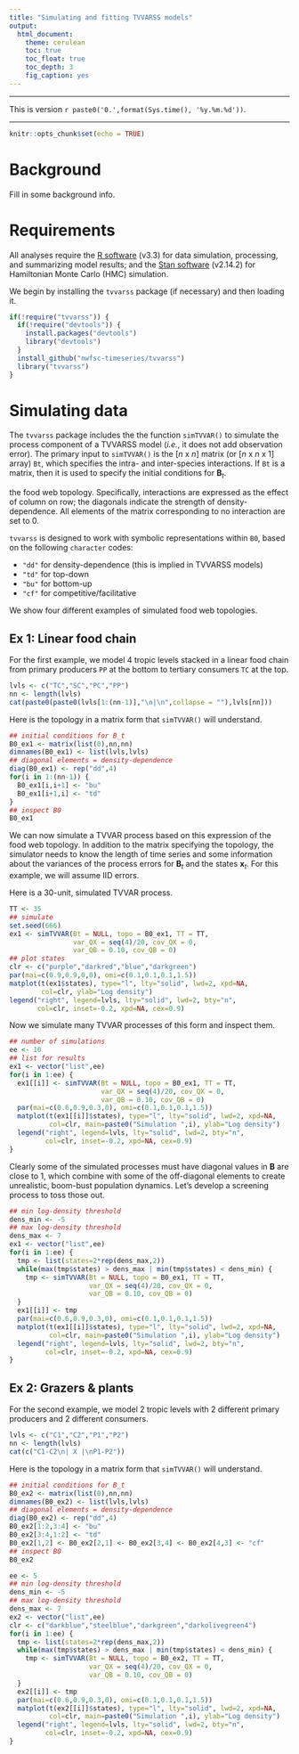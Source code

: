 ```yaml
---
title: "Simulating and fitting TVVARSS models"
output:
  html_document:
    theme: cerulean
    toc: true
    toc_float: true
    toc_depth: 3
    fig_caption: yes
---
```


***

This is version `r paste0('0.',format(Sys.time(), '%y.%m.%d'))`.

***

```r
knitr::opts_chunk$set(echo = TRUE)
```

# Background

Fill in some background info.

# Requirements

All analyses require the [R software](https://cran.r-project.org/) (v3.3) for data simulation, processing, and summarizing model results; and the [Stan software](http://mc-stan.org/) (v2.14.2) for Hamiltonian Monte Carlo (HMC) simulation.

We begin by installing the `tvvarss` package (if necessary) and then loading it.

```r
if(!require("tvvarss")) {
  if(!require("devtools")) {
    install.packages("devtools")
    library("devtools")
  }
  install_github("nwfsc-timeseries/tvvarss")
  library("tvvarss")
}
```

# Simulating data

The `tvvarss` package includes the the function `simTVVAR()` to simulate the process component of a TVVARSS model (_i.e._, it does not add observation error). The primary input to `simTVVAR()` is the [_n_ x _n_] matrix (or [_n_ x _n_ x 1] array) `Bt`, which specifies the intra- and inter-species interactions. If `Bt` is a matrix, then it is used to specify the initial conditions for $\mathbf{B}_t$. 

the food web topology. Specifically, interactions are expressed as the effect of column on row; the diagonals indicate the strength of density-dependence. All elements of the matrix corresponding to no interaction are set to 0.

`tvvarss` is designed to work with symbolic representations within `B0`, based on the following `character` codes:

* `"dd"` for density-dependence (this is implied in TVVARSS models)
* `"td"` for top-down
* `"bu"` for bottom-up
* `"cf"` for competitive/facilitative

We show four different examples of simulated food web topologies. 

## Ex 1: Linear food chain

For the first example, we model 4 tropic levels stacked in a linear food chain from primary producers `PP` at the bottom to tertiary consumers `TC` at the top.

```r
lvls <- c("TC","SC","PC","PP")
nn <- length(lvls)
cat(paste0(paste0(lvls[1:(nn-1)],"\n|\n",collapse = ""),lvls[nn]))
```

Here is the topology in a matrix form that `simTVVAR()` will understand.

```r
## initial conditions for B_t
B0_ex1 <- matrix(list(0),nn,nn)
dimnames(B0_ex1) <- list(lvls,lvls)
## diagonal elements = density-dependence
diag(B0_ex1) <- rep("dd",4)
for(i in 1:(nn-1)) {
  B0_ex1[i,i+1] <- "bu"
  B0_ex1[i+1,i] <- "td"
}
## inspect B0
B0_ex1
```

We can now simulate a TVVAR process based on this expression of the food web topology. In addition to the matrix specifying the topology, the simulator needs to know the length of time series and some information about the variances of the process errors for $\mathbf{B}_t$ and the states $\mathbf{x}_t$. For this example, we will assume IID errors.

Here is a 30-unit, simulated TVVAR process.

```r
TT <- 35
## simulate
set.seed(666)
ex1 <- simTVVAR(Bt = NULL, topo = B0_ex1, TT = TT,
                var_QX = seq(4)/20, cov_QX = 0,
                var_QB = 0.10, cov_QB = 0)
## plot states
clr <- c("purple","darkred","blue","darkgreen")
par(mai=c(0.9,0.9,0,0), omi=c(0.1,0.1,0.1,1.5))
matplot(t(ex1$states), type="l", lty="solid", lwd=2, xpd=NA,
        col=clr, ylab="Log density")
legend("right", legend=lvls, lty="solid", lwd=2, bty="n",
       col=clr, inset=-0.2, xpd=NA, cex=0.9)
```

Now we simulate many TVVAR processes of this form and inspect them.

```r
## number of simulations
ee <- 10
## list for results
ex1 <- vector("list",ee)
for(i in 1:ee) {
  ex1[[i]] <- simTVVAR(Bt = NULL, topo = B0_ex1, TT = TT,
                       var_QX = seq(4)/20, cov_QX = 0,
                       var_QB = 0.10, cov_QB = 0)
  par(mai=c(0.6,0.9,0.3,0), omi=c(0.1,0.1,0.1,1.5))
  matplot(t(ex1[[i]]$states), type="l", lty="solid", lwd=2, xpd=NA,
          col=clr, main=paste0("Simulation ",i), ylab="Log density")
  legend("right", legend=lvls, lty="solid", lwd=2, bty="n",
         col=clr, inset=-0.2, xpd=NA, cex=0.9)
}
```

Clearly some of the simulated processes must have diagonal values in __B__ are close to 1, which combine with some of the off-diagonal elements to create unrealistic, boom-bust population dynamics. Let's develop a screening process to toss those out.

```r
## min log-density threshold
dens_min <- -5
## max log-density threshold
dens_max <- 7
ex1 <- vector("list",ee)
for(i in 1:ee) {
  tmp <- list(states=2*rep(dens_max,2))
  while(max(tmp$states) > dens_max | min(tmp$states) < dens_min) {
    tmp <- simTVVAR(Bt = NULL, topo = B0_ex1, TT = TT,
                    var_QX = seq(4)/20, cov_QX = 0,
                    var_QB = 0.10, cov_QB = 0)
  }
  ex1[[i]] <- tmp
  par(mai=c(0.6,0.9,0.3,0), omi=c(0.1,0.1,0.1,1.5))
  matplot(t(ex1[[i]]$states), type="l", lty="solid", lwd=2, xpd=NA,
          col=clr, main=paste0("Simulation ",i), ylab="Log density")
  legend("right", legend=lvls, lty="solid", lwd=2, bty="n",
         col=clr, inset=-0.2, xpd=NA, cex=0.9)
}
```

## Ex 2: Grazers & plants

For the second example, we model 2 tropic levels with 2 different primary producers and 2 different consumers.

```r
lvls <- c("C1","C2","P1","P2")
nn <- length(lvls)
cat(c("C1-C2\n| X |\nP1-P2"))
```

Here is the topology in a matrix form that `simTVVAR()` will understand.

```r
## initial conditions for B_t
B0_ex2 <- matrix(list(0),nn,nn)
dimnames(B0_ex2) <- list(lvls,lvls)
## diagonal elements = density-dependence
diag(B0_ex2) <- rep("dd",4)
B0_ex2[1:2,3:4] <- "bu"
B0_ex2[3:4,1:2] <- "td"
B0_ex2[1,2] <- B0_ex2[2,1] <- B0_ex2[3,4] <- B0_ex2[4,3] <- "cf"
## inspect B0
B0_ex2
```

```r
ee <- 5
## min log-density threshold
dens_min <- -5
## max log-density threshold
dens_max <- 7
ex2 <- vector("list",ee)
clr <- c("darkblue","steelblue","darkgreen","darkolivegreen4")
for(i in 1:ee) {
  tmp <- list(states=2*rep(dens_max,2))
  while(max(tmp$states) > dens_max | min(tmp$states) < dens_min) {
    tmp <- simTVVAR(Bt = NULL, topo = B0_ex2, TT = TT,
                    var_QX = seq(4)/20, cov_QX = 0,
                    var_QB = 0.10, cov_QB = 0)
  }
  ex2[[i]] <- tmp
  par(mai=c(0.6,0.9,0.3,0), omi=c(0.1,0.1,0.1,1.5))
  matplot(t(ex2[[i]]$states), type="l", lty="solid", lwd=2, xpd=NA,
          col=clr, main=paste0("Simulation ",i), ylab="Log density")
  legend("right", legend=lvls, lty="solid", lwd=2, bty="n",
         col=clr, inset=-0.2, xpd=NA, cex=0.9)
}
```

